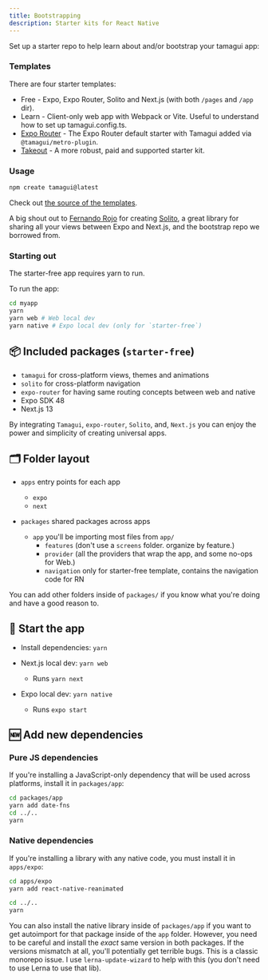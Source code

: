 ```yaml
---
title: Bootstrapping
description: Starter kits for React Native
---
```


Set up a starter repo to help learn about and/or bootstrap your tamagui app:

### Templates

There are four starter templates:

- Free - Expo, Expo Router, Solito and Next.js (with both `/pages` and `/app`
  dir).
- Learn - Client-only web app with Webpack or Vite. Useful to understand how to
  set up tamagui.config.ts.
- [Expo Router](/docs/guides/expo) - The Expo Router default starter with
  Tamagui added via `@tamagui/metro-plugin`.
- [Takeout](/takeout) - A more robust, paid and supported starter kit.

### Usage

```bash
npm create tamagui@latest
```

Check out
[the source of the templates](https://github.com/tamagui/starter-free).

A big shout out to [Fernando Rojo](https://twitter.com/fernandotherojo) for
creating [Solito](https://solito.dev), a great library for sharing all your
views between Expo and Next.js, and the bootstrap repo we borrowed from.

### Starting out

The starter-free app requires yarn to run.

To run the app:

```bash
cd myapp
yarn
yarn web # Web local dev
yarn native # Expo local dev (only for `starter-free`)
```

## 📦 Included packages (`starter-free`)

- `tamagui` for cross-platform views, themes and animations
- `solito` for cross-platform navigation
- `expo-router` for having same routing concepts between web and native
- Expo SDK 48
- Next.js 13

By integrating `Tamagui`, `expo-router`, `Solito`, and, `Next.js` you can enjoy
the power and simplicity of creating universal apps.

## 🗂 Folder layout

- `apps` entry points for each app

  - `expo`
  - `next`

- `packages` shared packages across apps
  - `app` you'll be importing most files from `app/`
    - `features` (don't use a `screens` folder. organize by feature.)
    - `provider` (all the providers that wrap the app, and some no-ops for Web.)
    - `navigation` only for starter-free template, contains the navigation code
      for RN

You can add other folders inside of `packages/` if you know what you're doing
and have a good reason to.

## 🏁 Start the app

- Install dependencies: `yarn`

- Next.js local dev: `yarn web`
  - Runs `yarn next`
- Expo local dev: `yarn native`
  - Runs `expo start`

## 🆕 Add new dependencies

### Pure JS dependencies

If you're installing a JavaScript-only dependency that will be used across
platforms, install it in `packages/app`:

```bash
cd packages/app
yarn add date-fns
cd ../..
yarn
```

### Native dependencies

If you're installing a library with any native code, you must install it in
`apps/expo`:

```bash
cd apps/expo
yarn add react-native-reanimated

cd ../..
yarn
```

You can also install the native library inside of `packages/app` if you want to
get autoimport for that package inside of the `app` folder. However, you need to
be careful and install the _exact_ same version in both packages. If the
versions mismatch at all, you'll potentially get terrible bugs. This is a
classic monorepo issue. I use `lerna-update-wizard` to help with this (you don't
need to use Lerna to use that lib).

```

```
